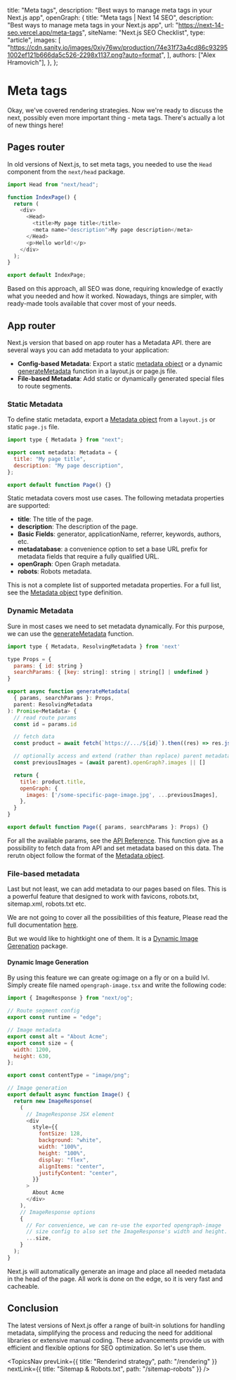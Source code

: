 
  title: "Meta tags",
  description: "Best ways to manage meta tags in your Next.js app",
  openGraph: {
    title: "Meta tags | Next 14 SEO",
    description: "Best ways to manage meta tags in your Next.js app",
    url: "https://next-14-seo.vercel.app/meta-tags",
    siteName: "Next.js SEO Checklist",
    type: "article",
    images: [
      "https://cdn.sanity.io/images/0xiy76wv/production/74e31f73a4cd86c932951002ef121b666da5c526-2298x1137.png?auto=format",
    ],
    authors: ["Alex Hramovich"],
  },
};

# Meta tags

Okay, we've covered rendering strategies. Now we're ready to discuss the next, possibly even more important thing - meta tags.
There's actually a lot of new things here!

## Pages router

In old versions of Next.js, to set meta tags, you needed to use the `Head` component from the `next/head` package.

```js
import Head from "next/head";

function IndexPage() {
  return (
    <div>
      <Head>
        <title>My page title</title>
        <meta name="description">My page description</meta>
      </Head>
      <p>Hello world!</p>
    </div>
  );
}

export default IndexPage;
```

Based on this approach, all SEO was done, requiring knowledge of exactly what you needed and how it worked. Nowadays, things are simpler, with ready-made tools available that cover most of your needs.

## App router

Next.js version that based on app router has a Metadata API. there are several ways you can add metadata to your application:

- **Config-based Metadata**: Export a static <a href="https://nextjs.org/docs/app/api-reference/functions/generate-metadata#metadata-object" target="_blank">metadata object</a> or a dynamic <a href="https://nextjs.org/docs/app/api-reference/functions/generate-metadata#generatemetadata-function" target="_blank">generateMetadata</a> function in a layout.js or page.js file.
- **File-based Metadata**: Add static or dynamically generated special files to route segments.

### Static Metadata

To define static metadata, export a <a href="https://nextjs.org/docs/app/api-reference/functions/generate-metadata#metadata-object" target="_blank">Metadata object</a> from a `layout.js` or static `page.js` file.

```javascript
import type { Metadata } from "next";

export const metadata: Metadata = {
  title: "My page title",
  description: "My page description",
};

export default function Page() {}
```

Static metadata covers most use cases. The following metadata properties are supported:

- **title**: The title of the page.
- **description**: The description of the page.
- **Basic Fields**: generator, applicationName, referrer, keywords, authors, etc.
- **metadatabase**: a convenience option to set a base URL prefix for metadata fields that require a fully qualified URL.
- **openGraph**: Open Graph metadata.
- **robots**: Robots metadata.

This is not a complete list of supported metadata properties. For a full list, see the <a href="https://nextjs.org/docs/app/api-reference/functions/generate-metadata#the-metadata-object" target="_blank">Metadata object</a> type definition.

### Dynamic Metadata

Sure in most cases we need to set metadata dynamically. For this purpose, we can use the <a href="https://nextjs.org/docs/app/api-reference/functions/generate-metadata#generatemetadata-function" target="_blank">generateMetadata</a> function.

```javascript
import type { Metadata, ResolvingMetadata } from 'next'

type Props = {
  params: { id: string }
  searchParams: { [key: string]: string | string[] | undefined }
}

export async function generateMetadata(
  { params, searchParams }: Props,
  parent: ResolvingMetadata
): Promise<Metadata> {
  // read route params
  const id = params.id

  // fetch data
  const product = await fetch(`https://.../${id}`).then((res) => res.json())

  // optionally access and extend (rather than replace) parent metadata
  const previousImages = (await parent).openGraph?.images || []

  return {
    title: product.title,
    openGraph: {
      images: ['/some-specific-page-image.jpg', ...previousImages],
    },
  }
}

export default function Page({ params, searchParams }: Props) {}
```

For all the available params, see the <a href="https://nextjs.org/docs/app/api-reference/functions/generate-metadata" target="_blank">API Reference</a>.
This function give as a possibility to fetch data from API and set metadata based on this data. The rerutn object follow the format of the <a href="https://nextjs.org/docs/app/api-reference/functions/generate-metadata#metadata-object" target="_blank">Metadata object</a>.

### File-based metadata

Last but not least, we can add metadata to our pages based on files.
This is a powerful feature that designed to work with favicons, robots.txt, sitemap.xml, robots.txt etc.

We are not going to cover all the possibilities of this feature, Please read the full documentation <a href="https://nextjs.org/docs/app/building-your-application/optimizing/metadata#file-based-metadata" target="_blank">here</a>.

But we would like to hightkight one of them. It is a <a href="https://nextjs.org/docs/app/building-your-application/optimizing/metadata#dynamic-image-generation" target="_blank">Dynamic Image Gerenation</a> package.

#### Dynamic Image Generation

By using this feature we can greate og:image on a fly or on a build lvl.
Simply create file named `opengraph-image.tsx` and write the following code:

```javascript
import { ImageResponse } from "next/og";

// Route segment config
export const runtime = "edge";

// Image metadata
export const alt = "About Acme";
export const size = {
  width: 1200,
  height: 630,
};

export const contentType = "image/png";

// Image generation
export default async function Image() {
  return new ImageResponse(
    (
      // ImageResponse JSX element
      <div
        style={{
          fontSize: 128,
          background: "white",
          width: "100%",
          height: "100%",
          display: "flex",
          alignItems: "center",
          justifyContent: "center",
        }}
      >
        About Acme
      </div>
    ),
    // ImageResponse options
    {
      // For convenience, we can re-use the exported opengraph-image
      // size config to also set the ImageResponse's width and height.
      ...size,
    }
  );
}
```

Next.js will automatically generate an image and place all needed metadata in the head of the page.
All work is done on the edge, so it is very fast and cacheable.

## Conclusion

The latest versions of Next.js offer a range of built-in solutions for handling metadata,
simplifying the process and reducing the need for additional libraries or extensive manual coding.
These advancements provide us with efficient and flexible options for SEO optimization. So let's use them.

<TopicsNav
  prevLink={{ title: "Renderind strategy", path: "/rendering" }}
  nextLink={{ title: "Sitemap & Robots.txt", path: "/sitemap-robots" }}
/>
